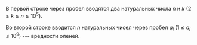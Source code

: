 В первой строке через пробел вводятся два натуральных числа $n$ и $k$ ($2 \leqslant k \leqslant n \leqslant 10^5$).

Во второй строке вводится $n$ натуральных чисел через пробел $a_i$ ($1\leqslant a_i \leqslant 10^9$) --- вредности оленей.
